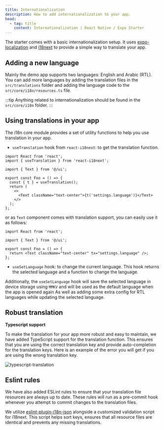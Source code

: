 ```yaml
---
title: Internationalization
description: How to add internationalization to your app.
head:
  - tag: title
    content: Internationalization | React Native / Expo Starter
---
```



The starter comes with a basic internationalization setup. It uses [expo-localization](https://docs.expo.dev/guides/localization/) and [i18next](https://www.i18next.com/) to provide a simple way to translate your app.

## Adding a new language

Mainly the demo app supports two languages: English and Arabic (RTL). You can add more languages by adding the translation files in the `src/translations` folder and adding the language code to the `src/core/i18n/resources.ts` file.

<CodeBlock file="src/core/i18n/resources.ts" />

:::tip
Anything related to internationalization should be found in the `src/core/i18n` folder.
:::

## Using translations in your app

The i18n core module provides a set of utility functions to help you use translation in your app.

- `useTranslation` hook from `react-i18next`: to get the translation function.

```tsx
import React from 'react';
import { useTranslation } from 'react-i18next';

import { Text } from '@/ui';

export const Foo = () => {
  const { t } = useTranslation();
  return (
    <>
      <Text className="text-center">{t('settings.language')}</Text>
    </>
  );
};
```

or as `Text` component comes with translation support, you can easily use it as follows:

```tsx
import React from 'react';

import { Text } from '@/ui';

export const Foo = () => {
  return <Text className="text-center" tx="settings.language" />;
};
```

- `useSetLanguage` hook: to change the current language. This hook returns the selected language and a function to change the language.

Additionally, the `useSetLanguage` hook will save the selected language in device storage using `MMKV` and will be used as the default language when the app is opened again As well as adding some extra config for RTL languages while updating the selected language.

<CodeBlock file="src/core/i18n/utils.tsx" />

## Robust translation

**Typescript support**

To make the translation for your app more robust and easy to maintain, we have added TypeScript support for the translation function. This ensures that you are using the correct translation key and provide auto-completion for the translation keys.
Here is an example of the error you will get if you are using the wrong translation key.

![typescript-translation](https://github.com/senaiapy/react-native-template-senaiapy/assets/11137944/80a7a0fd-a6f8-4d31-a450-46de797ebdc6)

## Eslint rules

We have also added ESLint rules to ensure that your translation file resources are always up to date. These rules will run as a pre-commit hook whenever you attempt to commit changes to the translation files.

We utilize [eslint-plugin-i18n-json](https://github.com/godaddy/eslint-plugin-i18n-json) alongside a customized validation script for i18next. This script helps sort keys, ensures that all resource files are identical and prevents any missing translations.
